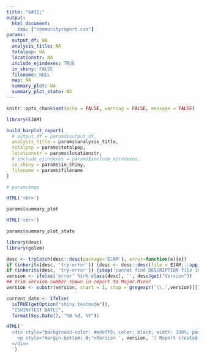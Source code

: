 ```yaml
---
title: "&#32;"
output: 
  html_document:
    css: ["communityreport.css"]
params:
  output_df: NA
  analysis_title: NA
  totalpop: NA
  locationstr: NA
  include_ejindexes: TRUE
  in_shiny: FALSE
  filename: NULL
  map: NA
  summary_plot: NA
  summary_plot_state: NA
---
```


```r
knitr::opts_chunk$set(echo = FALSE, warning = FALSE, message = FALSE)
```

```r

library(EJAM)

build_barplot_report(
  # output_df = params$output_df,
  analysis_title = params$analysis_title,
  totalpop = params$totalpop,
  locationstr = params$locationstr,
  # include_ejindexes = params$include_ejindexes,
  in_shiny = params$in_shiny,
  filename = params$filename
)
```

```r

# params$map

```

```r
HTML('<br>')
```

```r

params$summary_plot

```

```r
HTML('<br>')
```

```r

params$summary_plot_state

```

```r

library(desc)
library(golem)

desc <- tryCatch(desc::desc(package='EJAM'), error=function(e){e})
if (inherits(desc, 'try-error')) {desc <- desc::desc(file = EJAM:::app_sys('DESCRIPTION'))}
if (inherits(desc, 'try-error')) {stop('cannot find DESCRIPTION file in working directory or in EJAM package')}
version <- ifelse('error' %in% class(desc), '', desc$get("Version"))
## trim version number shown in report to Major.Minor
version <- substr(version, start = 1, stop = gregexpr('\\.',version)[[1]][2] - 1)

current_date <- ifelse(
  isTRUE(getOption("shiny.testmode")),
  "[SHINYTEST DATE]",
  format(Sys.Date(), "%B %d, %Y"))

HTML('
  <div style="background-color: #edeff0; color: black; width: 100%; padding: 10px 20px; text-align: right; margin: 10px 0;">
    <p style="margin-bottom: 0;">Version ', version, '| Report created on ', current_date, '</p>
  </div>
  ')
```

